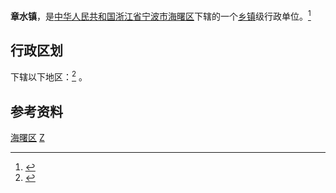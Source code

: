 {{中国乡级行政区|33/02/12/120/000}}
'''章水镇'''，是[[中华人民共和国|中华人民共和国]][[浙江省|浙江省]][[宁波市|宁波市]][[海曙区|海曙区]]下辖的一个[[乡镇|乡镇]]级行政单位。<ref>{{PRC admin/ref sgc|{{PRC admin/parent|{{{1|}}}}}}}</ref>

== 行政区划 ==
{{PRC admin/data/{{PRC admin/fillcode|33/02/12/120/000}}|PRC admin/name}}下辖以下地区：<ref>{{PRC admin/ref sgc|{{{1|}}}}}</ref>
{{PRC admin/children|33/02/12/120/000}}。

== 参考资料 ==
{{reflist}}

{{海曙区行政区划}}
[[Category:宁波市乡镇|海曙区]]
[[Category:海曙区行政区划|Z]]